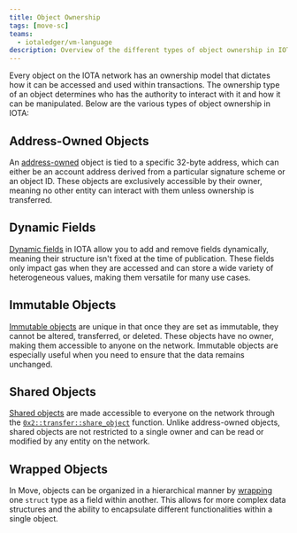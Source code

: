 ```yaml
---
title: Object Ownership
tags: [move-sc]
teams:
  - iotaledger/vm-language
description: Overview of the different types of object ownership in IOTA and their implications for transactions and access.
---
```


Every object on the IOTA network has an ownership model that dictates how it can be accessed and used within transactions. 
The ownership type of an object determines who has the authority to interact with it and how it can be manipulated. Below are the various types of object ownership in IOTA:

## Address-Owned Objects

An [address-owned](address-owned.mdx) object is tied to a specific 32-byte address,
which can either be an account address derived from a particular signature scheme or an object ID. 
These objects are exclusively accessible by their owner,
meaning no other entity can interact with them unless ownership is transferred.

## Dynamic Fields

[Dynamic fields](../dynamic-fields/dynamic-fields.mdx) in IOTA allow you to add and remove fields dynamically,
meaning their structure isn't fixed at the time of publication.
These fields only impact gas when they are accessed and can store a wide variety of heterogeneous values, making them versatile for many use cases.

## Immutable Objects

[Immutable objects](immutable.mdx) are unique in that once they are set as immutable, they cannot be altered, transferred, or deleted.
These objects have no owner, making them accessible to anyone on the network.
Immutable objects are especially useful when you need to ensure that the data remains unchanged.

## Shared Objects

[Shared objects](shared.mdx) are made accessible to everyone on the network through the
[`0x2::transfer::share_object`](../../../../references/framework/iota/transfer.mdx#function-share_object) function.
Unlike address-owned objects, shared objects are not restricted to a single owner and can be read or modified by any entity on the network.

## Wrapped Objects

In Move, objects can be organized in a hierarchical manner by [wrapping](wrapped.mdx) one `struct` type as a field within another.
This allows for more complex data structures and the ability to encapsulate different functionalities within a single object.


<Quiz questions={questions} />